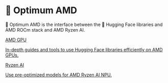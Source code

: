 <!--Copyright 2023 The HuggingFace Team. All rights reserved.
Licensed under the MIT License.
-->

# 🤗 Optimum AMD

🤗 Optimum AMD is the interface between the 🤗 Hugging Face libraries and AMD ROCm stack and AMD Ryzen AI.

<div class="mt-10">
  <div class="w-full flex flex-col space-y-4 md:space-y-0 md:grid md:grid-cols-2 md:gap-y-4 md:gap-x-5">
    <a class="!no-underline border dark:border-gray-700 p-5 rounded-lg shadow hover:shadow-lg" href="./amdgpu/overview">
      <div class="w-full text-center bg-gradient-to-br from-indigo-400 to-indigo-500 rounded-lg py-1.5 font-semibold mb-5 text-white text-lg leading-relaxed">
        AMD GPU
      </div>
      <p class="text-gray-700">
        In-depth guides and tools to use Hugging Face libraries efficiently on AMD GPUs.
      </p>
    </a>
    <a
      class="!no-underline border dark:border-gray-700 p-5 rounded-lg shadow hover:shadow-lg"
      href="./ryzenai/overview"
    >
      <div class="w-full text-center bg-gradient-to-br from-purple-400 to-purple-500 rounded-lg py-1.5 font-semibold mb-5 text-white text-lg leading-relaxed">
        Ryzen AI
      </div>
      <p class="text-gray-700">Use pre-optimized models for AMD Ryzen AI NPU.</p>
    </a>
  </div>
</div>
